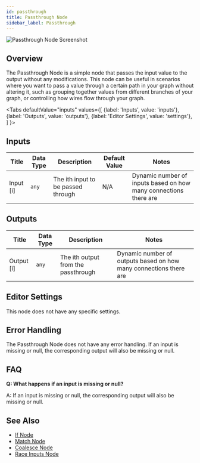 ```yaml
---
id: passthrough
title: Passthrough Node
sidebar_label: Passthrough
---
```



![Passthrough Node Screenshot](./assets/passthrough-node.png)

## Overview

The Passthrough Node is a simple node that passes the input value to the output without any modifications. This node can be useful in scenarios where you want to pass a value through a certain path in your graph without altering it, such as grouping together values from different branches of your graph, or controlling how wires flow through your graph.

<Tabs
  defaultValue="inputs"
  values={[
    {label: 'Inputs', value: 'inputs'},
    {label: 'Outputs', value: 'outputs'},
    {label: 'Editor Settings', value: 'settings'},
  ]
}>

<TabItem value="inputs">

## Inputs

| Title     | Data Type | Description                        | Default Value | Notes                                                            |
| --------- | --------- | ---------------------------------- | ------------- | ---------------------------------------------------------------- |
| Input [i] | `any`     | The ith input to be passed through | N/A           | Dynamic number of inputs based on how many connections there are |

</TabItem>

<TabItem value="outputs">

## Outputs

| Title      | Data Type | Description                         | Notes                                                             |
| ---------- | --------- | ----------------------------------- | ----------------------------------------------------------------- |
| Output [i] | `any`     | The ith output from the passthrough | Dynamic number of outputs based on how many connections there are |

</TabItem>

<TabItem value="settings">

## Editor Settings

This node does not have any specific settings.

</TabItem>

</Tabs>

## Error Handling

The Passthrough Node does not have any error handling. If an input is missing or null, the corresponding output will also be missing or null.

## FAQ

**Q: What happens if an input is missing or null?**

A: If an input is missing or null, the corresponding output will also be missing or null.

## See Also

- [If Node](./if.mdx)
- [Match Node](./match.mdx)
- [Coalesce Node](./coalesce.mdx)
- [Race Inputs Node](./race-inputs.mdx)
